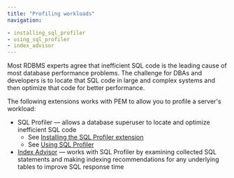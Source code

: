 ```yaml
---
title: "Profiling workloads"
navigation:

- installing_sql_profiler
- using_sql_profiler
- index_advisor
---
```


Most RDBMS experts agree that inefficient SQL code is the leading cause of most database performance problems. The challenge for DBAs and developers is to locate that SQL code in large and complex systems and then optimize that code for better performance.

The following extensions works with PEM to allow you to profile a server's workload:

- SQL Profiler &mdash; allows a database superuser to locate and optimize inefficient SQL code 
  - See [Installing the SQL Profiler extension](installing_sql_profiler)
  - See [Using SQL Profiler](using_sql_profiler)
- [Index Advisor](index_advisor) &mdash; works with SQL Profiler by examining collected SQL statements and making indexing recommendations for any underlying tables to improve SQL response time